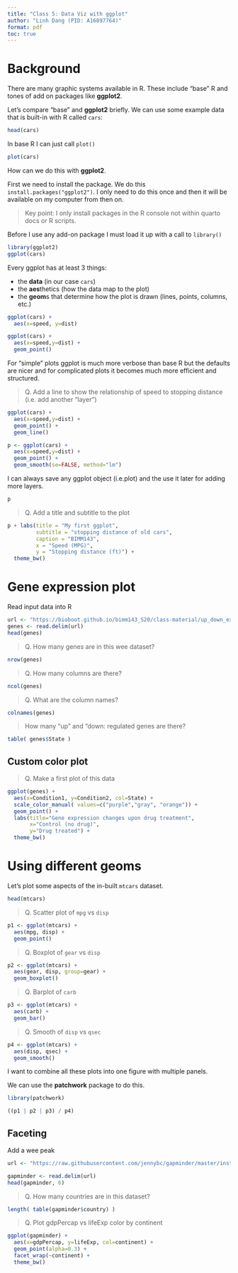 ```yaml
---
title: "Class 5: Data Viz with ggplot"
author: "Linh Dang (PID: A16897764)"
format: pdf
toc: true
---
```


# Background

There are many graphic systems available in R. These include "base" R and tones of add on packages like **ggplot2**.

Let's compare "base" and **ggplot2** briefly. We can use some example data that is built-in with R called `cars`:

```r
head(cars)
```

In base R I can just call `plot()`

```r
plot(cars)
```

How can we do this with **ggplot2**.

First we need to install the package. We do this `install.packages("ggplot2")`. I only need to do this once and then it will be available on my computer from then on.

> Key point: I only install packages in the R console not within quarto docs or R scripts.

Before I use any add-on package I must load it up with a call to `library()`

```r
library(ggplot2)
ggplot(cars)
```

Every ggplot has at least 3 things:

- the **data** (in our case `cars`)
- the **aes**thetics (how the data map to the plot)
- the **geom**s that determine how the plot is drawn (lines, points, columns, etc.)

```r
ggplot(cars) +
  aes(x=speed, y=dist)
```

```r
ggplot(cars) +
  aes(x=speed,y=dist) +
  geom_point()
```

For "simple" plots ggplot is much more verbose than base R but the defaults are nicer and for complicated plots it becomes much more efficient and structured.

> Q. Add a line to show the relationship of speed to stopping distance (i.e. add another "layer")

```r
ggplot(cars) +
  aes(x=speed,y=dist) +
  geom_point() +
  geom_line()
```

```r
p <- ggplot(cars) +
  aes(x=speed,y=dist) +
  geom_point() +
  geom_smooth(se=FALSE, method="lm")

```

I can always save any ggplot object (i.e.plot) and the use it later for adding more layers.

```r
p
```

> Q. Add a title and subtitle to the plot

```r
p + labs(title = "My first ggplot",
         subtitle = "stopping distance of old cars",
         caption = "BIMM143",
         x = "Speed (MPG)",
         y = "Stopping distance (ft)") +
  theme_bw()

```

# Gene expression plot

Read input data into R

```r
url <- "https://bioboot.github.io/bimm143_S20/class-material/up_down_expression.txt"
genes <- read.delim(url)
head(genes)
```

> Q. How many genes are in this wee dataset?

```r
nrow(genes)
```

> Q. How many columns are there?

```r
ncol(genes)
```

> Q. What are the column names?

```r
colnames(genes)
```

> How many "up" and "down: regulated genes are there?

```r
table( genes$State )
```

## Custom color plot

> Q. Make a first plot of this data

```r
ggplot(genes) + 
  aes(x=Condition1, y=Condition2, col=State) +
  scale_color_manual( values=c("purple","gray", "orange")) +
  geom_point() +
  labs(title="Gene expression changes upon drug treatment",
       x="Control (no drug)",
       y="Drug treated") +
  theme_bw()
```

# Using different geoms

Let's plot some aspects of the in-built `mtcars` dataset.

```r
head(mtcars)
```


> Q. Scatter plot of `mpg` vs `disp`

```r
p1 <- ggplot(mtcars) +
  aes(mpg, disp) +
  geom_point()

```

> Q. Boxplot of `gear` vs `disp`

```r
p2 <- ggplot(mtcars) +
  aes(gear, disp, group=gear) +
  geom_boxplot()
```

> Q. Barplot of `carb`

```r
p3 <- ggplot(mtcars) +
  aes(carb) +
  geom_bar()
```

> Q. Smooth of `disp` vs `qsec`

```r
p4 <- ggplot(mtcars) +
  aes(disp, qsec) +
  geom_smooth()
```

I want to combine all these plots into one figure with multiple panels.

We can use the **patchwork** package to do this.

```r
library(patchwork)
```

```r
((p1 | p2 | p3) / p4)
```

## Faceting

Add a wee peak
```r
url <- "https://raw.githubusercontent.com/jennybc/gapminder/master/inst/extdata/gapminder.tsv"

gapminder <- read.delim(url)
head(gapminder, 6)
```

> Q. How many countries are in this dataset?

```r
length( table(gapminder$country) )
```

> Q. Plot gdpPercap vs lifeExp color by continent

```r
ggplot(gapminder) +
  aes(x=gdpPercap, y=lifeExp, col=continent) +
  geom_point(alpha=0.3) +
  facet_wrap(~continent) +
  theme_bw()
```




